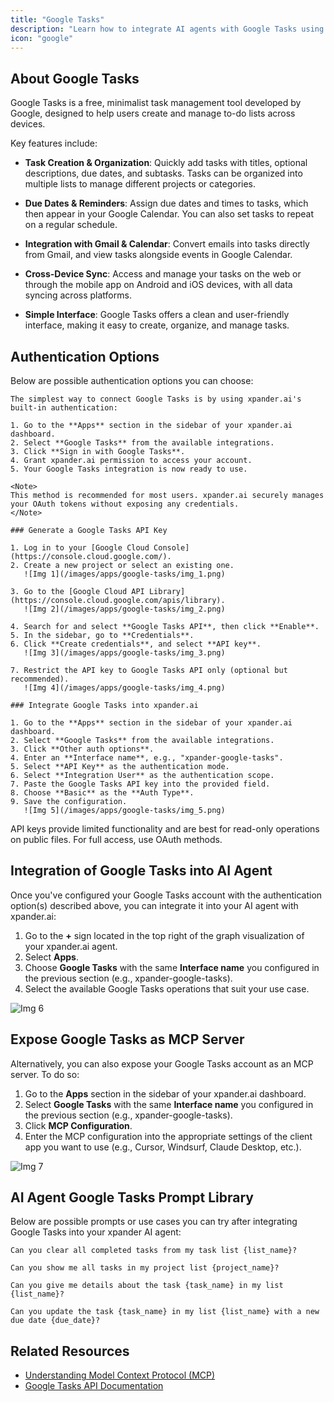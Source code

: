 ```yaml
---
title: "Google Tasks"
description: "Learn how to integrate AI agents with Google Tasks using xpander.ai. Create intelligent task workflows that automatically add, update, or complete tasks based on triggers from your apps, conversations, or calendar events."
icon: "google"
---
```


## About Google Tasks

Google Tasks is a free, minimalist task management tool developed by Google, designed to help users create and manage to-do lists across devices.

Key features include:

- **Task Creation & Organization**: Quickly add tasks with titles, optional descriptions, due dates, and subtasks. Tasks can be organized into multiple lists to manage different projects or categories.

- **Due Dates & Reminders**: Assign due dates and times to tasks, which then appear in your Google Calendar. You can also set tasks to repeat on a regular schedule.

- **Integration with Gmail & Calendar**: Convert emails into tasks directly from Gmail, and view tasks alongside events in Google Calendar.

- **Cross-Device Sync**: Access and manage your tasks on the web or through the mobile app on Android and iOS devices, with all data syncing across platforms.

- **Simple Interface**: Google Tasks offers a clean and user-friendly interface, making it easy to create, organize, and manage tasks.


## Authentication Options

Below are possible authentication options you can choose:

<Tabs>

  <Tab title="Built-in xpander.ai Auth">

    The simplest way to connect Google Tasks is by using xpander.ai's built-in authentication:

    1. Go to the **Apps** section in the sidebar of your xpander.ai dashboard.  
    2. Select **Google Tasks** from the available integrations.  
    3. Click **Sign in with Google Tasks**.  
    4. Grant xpander.ai permission to access your account.  
    5. Your Google Tasks integration is now ready to use.

    <Note>
    This method is recommended for most users. xpander.ai securely manages your OAuth tokens without exposing any credentials.
    </Note>

  </Tab>

  <Tab title="API Access">

    ### Generate a Google Tasks API Key

    1. Log in to your [Google Cloud Console](https://console.cloud.google.com/).  
    2. Create a new project or select an existing one.  
       ![Img 1](/images/apps/google-tasks/img_1.png)

    3. Go to the [Google Cloud API Library](https://console.cloud.google.com/apis/library).  
       ![Img 2](/images/apps/google-tasks/img_2.png)

    4. Search for and select **Google Tasks API**, then click **Enable**.  
    5. In the sidebar, go to **Credentials**.  
    6. Click **Create credentials**, and select **API key**.  
       ![Img 3](/images/apps/google-tasks/img_3.png)

    7. Restrict the API key to Google Tasks API only (optional but recommended).  
       ![Img 4](/images/apps/google-tasks/img_4.png)

    ### Integrate Google Tasks into xpander.ai

    1. Go to the **Apps** section in the sidebar of your xpander.ai dashboard.  
    2. Select **Google Tasks** from the available integrations.  
    3. Click **Other auth options**.  
    4. Enter an **Interface name**, e.g., "xpander-google-tasks".  
    5. Select **API Key** as the authentication mode.  
    6. Select **Integration User** as the authentication scope.  
    7. Paste the Google Tasks API key into the provided field.  
    8. Choose **Basic** as the **Auth Type**.  
    9. Save the configuration.  
       ![Img 5](/images/apps/google-tasks/img_5.png)
   
   <Warning>
    API keys provide limited functionality and are best for read-only operations on public files. For full access, use OAuth methods.
   </Warning>

  </Tab>

</Tabs>

## Integration of Google Tasks into AI Agent

Once you've configured your Google Tasks account with the authentication option(s) described above, you can integrate it into your AI agent with xpander.ai:

1. Go to the **+** sign located in the top right of the graph visualization of your xpander.ai agent.  
2. Select **Apps**.  
3. Choose **Google Tasks** with the same **Interface name** you configured in the previous section (e.g., xpander-google-tasks).  
4. Select the available Google Tasks operations that suit your use case.  

![Img 6](/images/apps/google-tasks/img_6.png)

## Expose Google Tasks as MCP Server

Alternatively, you can also expose your Google Tasks account as an MCP server. To do so:

1. Go to the **Apps** section in the sidebar of your xpander.ai dashboard.  
2. Select **Google Tasks** with the same **Interface name** you configured in the previous section (e.g., xpander-google-tasks).  
3. Click **MCP Configuration**.  
4. Enter the MCP configuration into the appropriate settings of the client app you want to use (e.g., Cursor, Windsurf, Claude Desktop, etc.).

![Img 7](/images/apps/google-tasks/img_7.png)

## AI Agent Google Tasks Prompt Library

Below are possible prompts or use cases you can try after integrating Google Tasks into your xpander AI agent:

```
Can you clear all completed tasks from my task list {list_name}?
```

````
Can you show me all tasks in my project list {project_name}?
````

```
Can you give me details about the task {task_name} in my list {list_name}?
```

```
Can you update the task {task_name} in my list {list_name} with a new due date {due_date}?
```

## Related Resources

- [Understanding Model Context Protocol (MCP)](/docs/05-human-interfaces/04-mcp)
- [Google Tasks API Documentation](http://developers.google.com/workspace/tasks/reference/rest)